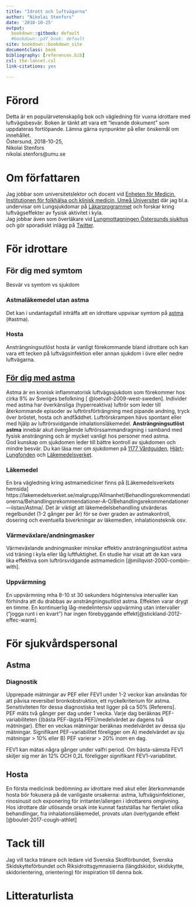 ```yaml
---
title: "Idrott och luftvägarna"
author: "Nikolai Stenfors"
date: '2018-10-25'
output:
  bookdown::gitbook: default
  #bookdown::pdf_book: default
site: bookdown::bookdown_site
documentclass: book
bibliography: [references.bib]
csl: the-lancet.csl
link-citations: yes

---
```

# Förord
Detta är en populärvetenskaplig bok och vägledning för vuxna idrottare med luftvägsbesvär. Boken är tänkt att vara ett "levande dokument" som uppdateras fortlöpande. Lämna gärna synpunkter på eller önskemål om innehållet.  
Östersund, 2018-10-25,      
Nikolai Stenfors  
nikolai.stenfors@umu.se   

# Om författaren
Jag jobbar som universitetslektor och docent vid [Enheten för Medicin, Institutionen för folkhälsa och klinisk medicin, Umeå Universitet](https://www.umu.se/personal/nikolai-stenfors/)  där jag bl.a. undervisar om Lungsjukdomar på [Läkarprogrammet](https://www.umu.se/utbildning/program/lakarprogrammet) och forskar kring luftvägseffekter av fysisk aktivitet i kyla.    
Jag jobbar även som överläkare vid [Lungmottagningen Östersunds sjukhus](https://www.1177.se/Jamtland-Harjedalen/Hitta-vard/Jamtland/Kontakt/Lung-och-allergimottagningen/?ar=True) och gör sporadiskt inlägg på [Twitter](https://twitter.com/StenforsN).

# För idrottare

## För dig med symtom
Besvär vs symtom vs sjukdom

### Astmaläkemedel utan astma
Det kan i undantagsfall inträffa att en idrottare uppvisar symtom på [astma] (#astma).

### Hosta
Ansträngningsutlöst hosta är vanligt förekommande bland idrottare och kan vara ett tecken på luftvägsinfektion eller annan sjukdom i övre eller nedre luftvägarna.

## [För dig med astma](#astma)   
Astma är en kronisk inflammatorisk luftvägssjukdom som förekommer hos cirka 9% av Sveriges befolkning [ @loetvall-2009-west-sweden]. Individer med astma har överkänsliga (hyperreaktiva) luftrör som leder till återkommande episoder av luftrörsförträngning med pipande andning, tryck över bröstet, hosta och andfåddhet. Luftrörskrampen hävs spontant eller med hjälp av luftrörsvidgande inhalationsläkemedel. **Ansträngningsutlöst astma** innebär akut övergående luftrörssammandragning i samband med fysisk ansträngning och är mycket vanligt hos personer med astma.  
God kunskap om sjukdomen leder till bättre kontroll av sjukdomen och mindre besvär. Du kan läsa mer om sjukdomen på [1177 Vårdguiden](https://www.1177.se/Jamtland-Harjedalen/Fakta-och-rad/Sjukdomar/Astma/), [Hjärt-Lungfonden](https://www.hjart-lungfonden.se/Sjukdomar/Lungsjukdomar/Astma/) och [Läkemedelsverket](https://lakemedelsverket.se/malgrupp/Allmanhet/Behandlingsrekommendationerna/Behandlingsrekommendationer-A-O/Behandlingsrekommendationer---listan/Astma/).

### Läkemedel

En bra vägledning kring astmamediciner finns på [Läkemedelsverkets hemsida] https://lakemedelsverket.se/malgrupp/Allmanhet/Behandlingsrekommendationerna/Behandlingsrekommendationer-A-O/Behandlingsrekommendationer---listan/Astma/. Det är viktigt att läkemedelsbehandling utvärderas regelbundet (1-2 gånger per år) för se över graden av astmakontroll, dosering och eventuella biverkningar av läkemedlen, inhalationsteknik osv.   

### Värmeväxlare/andningmasker
Värmeväxlande andningmasker minskar effektiv ansträngningsutlöst astma vid träning i kyla eller låg luftfuktighet. 
En studie har visat att de kan vara lika effektiva som luftrörsvidgande astmamedicin [@millqvist-2000-combin-with].    

### Uppvärmning
En uppvärmning mha 8-10 st 30 sekunders högintensiva intervaller kan förhindra att du drabbas av  ansträngningsutlöst astma. Effekten varar drygt en timme. En kontinuerlig låg-medelintensiv uppvärming utan intervaller ("jogga runt i en kvart") har ingen förebyggande effekt[@stickland-2012-effec-warm].     

# För sjukvårdspersonal

## Astma

### Diagnostik
Upprepade mätningar av PEF eller FEV1 under 1-2 veckor kan användas för att påvisa reversibel bronkobstruktion, ett nyckelkriterium för astma. Sensitiviteten för dessa diagnostiska test ligger på ca 50% [Referens].  
PEF mäts två gånger per dag under 1 vecka. Varje dag beräknas PEF-variabiliteten ((bästa PEF-lägsta
PEF)/medelvärdet av dagens två mätningar). Efter en veckas mätningar
beräknas medelvärdet av dessa sju mätningar. Signifikant
PEF-variabilitet föreligger om A) medelvärdet av sju mätningar > 10% eller B) PEF varierar > 20% inom en dag.

FEV1 kan mätas några gånger under valfri period. Om bästa-sämsta FEV1 skiljer sig mer än 12% OCH 0,2L föreligger signifikant FEV1-variabilitet.



## Hosta
En första medicinsk bedömning av idrottare med akut eller återkommande hosta bör fokusera på de vanligaste orsakerna: astma, luftvägsinfektioner, rinosinusit och exponering för irritanter/allergen i idrottarens omgivning. Hos idrottare där utlösande orsak inte kunnat fastställas har flertalet olika behandlingar, fra inhalationsläkemedel, provats utan övertygande effekt [@boulet-2017-cough-athlet] 

# Tack till  
Jag vill tacka tränare och ledare vid Svenska Skidförbundet, Svenska Skidskytteförbundet och Riksidrottsgymnasierna (längdskidor, skidskytte, skidorientering, orientering) för inspiration till denna bok.


# Litteraturlista  